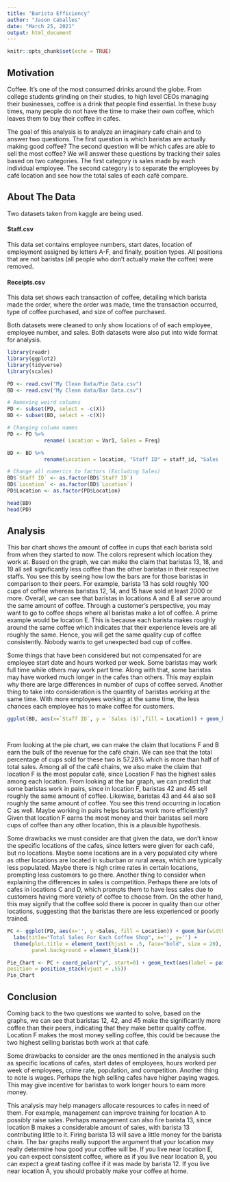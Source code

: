---
title: "Barista Efficiency"
author: "Jason Caballes"
date: "March 25, 2021"
output: html_document
---

```{r setup, include=FALSE}
knitr::opts_chunk$set(echo = TRUE)
```
## Motivation
Coffee. It’s one of the most consumed drinks around the globe. From college students grinding on their studies, to high level CEOs managing their businesses, coffee is a drink that people find essential. In these busy times, many people do not have the time to make their own coffee, which leaves them to buy their coffee in cafes.

The goal of this analysis is to analyze an imaginary cafe chain and to answer two questions. The first question is which baristas are actually making good coffee? The second question will be which cafes are able to sell the most coffee? We will answer these questions by tracking their sales based on two categories. The first category is sales made by each individual employee. The second category is to separate the employees by café location and see how the total sales of each café compare. 

## About The Data
Two datasets taken from kaggle are being used.

#### Staff.csv
This data set contains employee numbers, start dates, location of employment assigned by letters A-F, and finally, position types. All positions that are not baristas (all people who don't actually make the coffee) were removed.

#### Receipts.csv
This data set shows each transaction of coffee, detailing which barista made the order, where the order was made, time the transaction occurred, type of coffee purchased, and size of coffee purchased.

Both datasets were cleaned to only show locations of of each employee, employee number, and sales. Both datasets were also put into wide format for analysis.


```{r}
library(readr)
library(ggplot2)
library(tidyverse)
library(scales)

PD <- read.csv("My Clean Data/Pie Data.csv")
BD <- read.csv("My Clean data/Bar Data.csv")

# Removing weird columns
PD <- subset(PD, select = -c(X))
BD <- subset(BD, select = -c(X))

# Changing column names
PD <- PD %>% 
            rename( Location = Var1, Sales = Freq)

BD <- BD %>% 
            rename(Location = location, "Staff ID" = staff_id, "Sales ($)" = Freq)

# Change all numerics to factors (Excluding Sales)
BD$`Staff ID` <- as.factor(BD$`Staff ID`)
BD$`Location` <- as.factor(BD$`Location`)
PD$Location <- as.factor(PD$Location)
```
```{r}
head(BD)
head(PD)
```

## Analysis
This bar chart shows the amount of coffee in cups that each barista sold from when they started to now. The colors represent which location they work at. Based on the graph, we can make the claim that baristas 13, 18, and 19 all sell significantly less coffee than the other baristas in their respective staffs. You see this by seeing how low the bars are for those baristas in comparison to their peers. For example, barista 13 has sold roughly 100 cups of coffee whereas baristas 12, 14, and 15 have sold at least 2000 or more.  Overall, we can see that baristas in locations A and E all serve around the same amount of coffee. Through a customer’s perspective, you may want to go to coffee shops where all baristas make a lot of coffee. A prime example would be location E. This is because each barista makes roughly around the same coffee which indicates that their experience levels are all roughly the same. Hence, you will get the same quality cup of coffee consistently. Nobody wants to get unexpected bad cup of coffee.

Some things that have been considered but not compensated for are employee start date and hours worked per week. Some baristas may work full time while others may work part time. Along with that, some baristas may have worked much longer in the cafes than others. This may explain why there are large differences in number of cups of coffee served. Another thing to take into consideration is the quantity of baristas working at the same time. With more employees working at the same time, the less chances each employee has to make coffee for customers.


```{r BD, echo=FALSE, fig.align = 'center'}
ggplot(BD, aes(x=`Staff ID`, y = `Sales ($)`,fill = Location)) + geom_bar(stat="identity") +  labs(title="Sales Made By Each Barista", x="Staff ID Number",
                                                                                        y = "Sales In Cups of Coffee") +  theme(plot.title = element_text(hjust = 0.5,
                                                                                                                                   size= 20, face="bold"))
```

From looking at the pie chart, we can make the claim that locations F and B earn the bulk of the revenue for the café chain. We can see that the total percentage of cups sold for these two is 57.28% which is more than half of total sales. Among all of the café chains, we also make the claim that location F is the most popular café, since Location F has the highest sales among each location. From looking at the bar graph, we can predict that some baristas work in pairs, since in location F, baristas 42 and 45 sell roughly the same amount of coffee. Likewise, baristas 43 and 44 also sell roughly the same amount of coffee. You see this trend occurring in location C as well. Maybe working in pairs helps baristas work more efficiently? Given that location F earns the most money and their baristas sell more cups of coffee than any other location, this is a plausible hypothesis.

Some drawbacks we must consider are that given the data, we don’t know the specific locations of the cafes, since letters were given for each café, but no locations. Maybe some locations are in a very populated city where as other locations are located in suburban or rural areas, which are typically less populated. Maybe there is high crime rates in certain locations, prompting less customers to go there. Another thing to consider when explaining the differences in sales is competition. Perhaps there are lots of cafes in locations C and D, which prompts them to have less sales due to customers having more variety of coffee to choose from. On the other hand, this may signify that the coffee sold there is poorer in quality than our other locations, suggesting that the baristas there are less experienced or poorly trained.




```{r,PD, echo=FALSE, fig.align = 'center'}
PC <- ggplot(PD, aes(x='', y =Sales, fill = Location)) + geom_bar(width = 1, stat = "identity") + 
  labs(title="Total Sales For Each Coffee Shop", x='', y='') + 
  theme(plot.title = element_text(hjust = .5, face="bold", size = 20), axis.text = element_blank(), axis.title = element_blank(),
        panel.background = element_blank())

Pie_Chart <- PC + coord_polar("y", start=0) + geom_text(aes(label = paste0(round((Sales/sum(Sales))*100, digits = 2), "%" ), x=1.3), 
position = position_stack(vjust = .55))
Pie_Chart
```


## Conclusion
Coming back to the two questions we wanted to solve, based on the graphs, we can see that baristas 12, 42, and 45 make the significantly more coffee than their peers, indicating that they make better quality coffee. Location F makes the most money selling coffee, this could be because the two highest selling baristas both work at that café.

Some drawbacks to consider are the ones mentioned in the analysis such as specific locations of cafes, start dates of employees, hours worked per week of employees, crime rate, population, and competition. Another thing to note is wages. Perhaps the high selling cafes have higher paying wages. This may give incentive for baristas to work longer hours to earn more money.

This analysis may help managers allocate resources to cafes in need of them. For example, management can improve training for location A to possibly raise sales. Perhaps management can also fire barista 13, since location B makes a considerable amount of sales, with barista 13 contributing little to it. Firing barista 13 will save a little money for the barista chain. The bar graphs really support the argument that your location may really determine how good your coffee will be. If you live near location E, you can expect consistent coffee, where as if you live near location B, you can expect a great tasting coffee if it was made by barista 12. If you live near location A, you should probably make your coffee at home.
